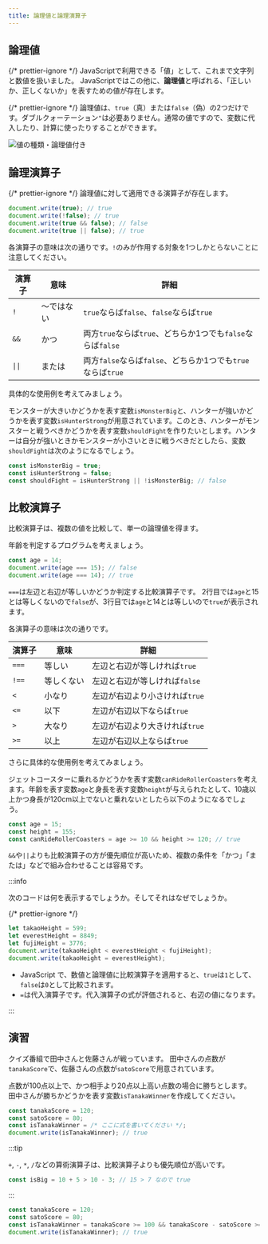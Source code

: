 ```yaml
---
title: 論理値と論理演算子
---
```


## <Term>論理値</Term>

{/* prettier-ignore */}
<Term>JavaScript</Term>で利用できる「<Term>値</Term>」として、これまで<Term>文字列</Term>と<Term>数値</Term>を扱いました。
JavaScriptではこの他に、<Term>**論理値**</Term>と呼ばれる、「正しいか、正しくないか」を表すための<Term>値</Term>が存在します。

{/* prettier-ignore */}
<Term>論理値</Term>は、`true`（真）または`false`（偽）の2つだけです。ダブルクォーテーション`"`は必要ありません。通常の<Term>値</Term>ですので、<Term>変数</Term>に<Term>代入</Term>したり、計算に使ったりすることができます。

![値の種類・論理値付き](./value-types-with-boolean.drawio.svg)

## 論理<Term>演算子</Term>

{/* prettier-ignore */}
<Term>論理値</Term>に対して適用できる<Term>演算子</Term>が存在します。

```javascript
document.write(true); // true
document.write(!false); // true
document.write(true && false); // false
document.write(true || false); // true
```

各<Term>演算子</Term>の意味は次の通りです。`!`のみが作用する対象を1つしかとらないことに注意してください。

| 演算子 | 意味       | 詳細                                                        |
| ------ | ---------- | ----------------------------------------------------------- |
| `!`    | ～ではない | `true`ならば`false`、`false`ならば`true`                    |
| `&&`   | かつ       | 両方`true`ならば`true`、どちらか1つでも`false`ならば`false` |
| `\|\|` | または     | 両方`false`ならば`false`、どちらか1つでも`true`ならば`true` |

具体的な使用例を考えてみましょう。

モンスターが大きいかどうかを表す<Term>変数</Term>`isMonsterBig`と、ハンターが強いかどうかを表す<Term>変数</Term>`isHunterStrong`が用意されています。このとき、ハンターがモンスターと戦うべきかどうかを表す<Term>変数</Term>`shouldFight`を作りたいとします。ハンターは自分が強いときかモンスターが小さいときに戦うべきだとしたら、<Term>変数</Term>`shouldFight`は次のようになるでしょう。

```javascript
const isMonsterBig = true;
const isHunterStrong = false;
const shouldFight = isHunterStrong || !isMonsterBig; // false
```

## 比較<Term>演算子</Term>

比較<Term>演算子</Term>は、複数の<Term>値</Term>を比較して、単一の<Term>論理値</Term>を得ます。

年齢を判定するプログラムを考えましょう。

```javascript showLineNumbers
const age = 14;
document.write(age === 15); // false
document.write(age === 14); // true
```

`===`は左辺と右辺が等しいかどうか判定する比較<Term>演算子</Term>です。
2行目では`age`と15とは等しくないので`false`が、3行目では`age`と14とは等しいので`true`が表示されます。

各<Term>演算子</Term>の意味は次の通りです。

| 演算子 | 意味       | 詳細                           |
| ------ | ---------- | ------------------------------ |
| `===`  | 等しい     | 左辺と右辺が等しければ`true`   |
| `!==`  | 等しくない | 左辺と右辺が等しければ`false`  |
| `<`    | 小なり     | 左辺が右辺より小さければ`true` |
| `<=`   | 以下       | 左辺が右辺以下ならば`true`     |
| `>`    | 大なり     | 左辺が右辺より大きければ`true` |
| `>=`   | 以上       | 左辺が右辺以上ならば`true`     |

さらに具体的な使用例を考えてみましょう。

ジェットコースターに乗れるかどうかを表す変数`canRideRollerCoasters`を考えます。年齢を表す変数`age`と身長を表す変数`height`が与えられたとして、10歳以上かつ身長が120cm以上でないと乗れないとしたら以下のようになるでしょう。

```javascript
const age = 15;
const height = 155;
const canRideRollerCoasters = age >= 10 && height >= 120; // true
```

`&&`や`||`よりも比較<Term>演算子</Term>の方が<Term type="javascriptOperatorPriority">優先順位</Term>が高いため、複数の条件を「かつ」「または」などで組み合わせることは容易です。

:::info

次のコードは何を表示するでしょうか。そしてそれはなぜでしょうか。

{/* prettier-ignore */}
```javascript
let takaoHeight = 599;
let everestHeight = 8849;
let fujiHeight = 3776;
document.write(takaoHeight < everestHeight < fujiHeight);
document.write(takaoHeight = everestHeight);
```

<ViewSource url={import.meta.url} path="_samples/weird-comparison" />

- JavaScript で、数値と論理値に比較<Term>演算子</Term>を適用すると、`true`は`1`として、`false`は`0`として比較されます。
- `=`は代入演算子です。代入<Term>演算子</Term>の<Term>式</Term>が<Term>評価</Term>されると、右辺の<Term>値</Term>になります。

:::

## 演習

クイズ番組で田中さんと佐藤さんが戦っています。
田中さんの点数が`tanakaScore`で、佐藤さんの点数が`satoScore`で用意されています。

点数が100点以上で、かつ相手より20点以上高い点数の場合に勝ちとします。
田中さんが勝ちかどうかを表す変数`isTanakaWinner`を作成してください。

```javascript
const tanakaScore = 120;
const satoScore = 80;
const isTanakaWinner = /* ここに式を書いてください */;
document.write(isTanakaWinner); // true
```

:::tip

`+`, `-`, `*`, `/`などの算術演算子は、比較演算子よりも<Term type="javascriptOperatorPriority">優先順位</Term>が高いです。

```javascript
const isBig = 10 + 5 > 10 - 3; // 15 > 7 なので true
```

:::

<Answer title="クイズ番組">

```javascript
const tanakaScore = 120;
const satoScore = 80;
const isTanakaWinner = tanakaScore >= 100 && tanakaScore - satoScore >= 20;
document.write(isTanakaWinner); // true
```

<ViewSource url={import.meta.url} path="_samples/quiz-show" />

</Answer>
